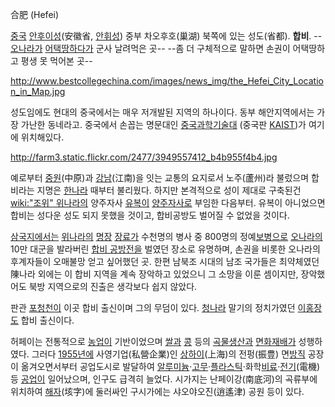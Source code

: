 合肥 (Hefei)

[[중국]] [[안후이성]](安徽省, [[안휘성]]) 중부 차오후호(巢湖) 북쪽에 있는 성도(省都). '''합비'''. --[[오나라]]가 [[어택땅]]하다가 군사 날려먹은 곳-- --좀 더 구체적으로 말하면 손권이 어택땅하고 평생 못 먹어본 곳--

http://www.bestcollegechina.com/images/news_img/the_Hefei_City_Location_in_Map.jpg

성도임에도 현대의 중국에서는 매우 저개발된 지역의 하나이다. 동부 해안지역에서는 가장 가난한 동네라고. 중국에서 손꼽는 명문대인 [[중국과학기술대]] (중국판 [[KAIST]])가 여기에 위치해있다. 

http://farm3.static.flickr.com/2477/3949557412_b4b955f4b4.jpg 

예로부터 [[중원]](中原)과 [[강남]](江南)을 잇는 교통의 요지로서 노주(蘆州)라 불렀으며 합비라는 지명은 [[한나라]] 때부터 불리웠다. 하지만 본격적으로 성이 제대로 구축된건 [[wiki:"조위" 위나라]]의 양주자사 [[유복]]이 [[양주]]자사로 부임한 다음부터. 유복이 아니었으면 합비는 성다운 성도 되지 못했을 것이고, 합비공방도 벌어질 수 없었을 것이다.

[[삼국지]]에서는 [[위]]나라의 [[명장]] [[장료]]가 수천명의 병사 중 800명의 정예[[보병]]으로 [[오]]나라의 10만 대군을 발라버린 [[합비 공방전]]을 벌였던 장소로 유명하며, 손권을 비롯한 오나라의 후계자들이 오매불망 얻고 싶어했던 곳. 한편 남북조 시대의 남조 국가들은 최약체였던 陳나라 외에는 이 합비 지역을 계속 장악하고 있었으니 그 소망을 이룬 셈이지만, 장악했어도 북방 지역으로의 진출은 생각보다 쉽지 않았다. 

판관 [[포청천]]이 이곳 합비 출신이며 그의 무덤이 있다. [[청나라]] 말기의 정치가였던 [[이홍장]]도 합비 출신이다.

허페이는 전통적으로 [[농업]]이 기반이었으며 [[쌀]]과 [[콩]] 등의 [[곡물]]생산과 [[면화]]재배가 성행하였다. 그러다 [[1955년]]에 사영기업(私營企業)인 [[상하이]](上海)의 전펑(振豊) 면[[방직]] 공장이 옮겨오면서부터 공업도시로 발달하여 [[알루미늄]]·[[고무]]·[[플라스틱]]·화학[[비료]]·[[전기]](電機) 등 [[공업]]이 일어났으며, 인구도 급격히 늘었다. 시가지는 난페이강(南底河)의 곡류부에 위치하여 [[해자]](垓字)에 둘러싸인 구시가에는 샤오야오진(逍遙津) 공원 등이 있다.

